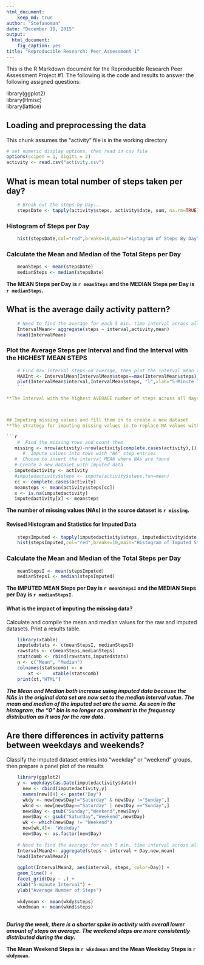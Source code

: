 ```yaml
---
html_document:
    keep_md: true
author: "Stefanoman"
date: "December 19, 2015"
output: 
  html_document: 
    fig_caption: yes
title: "Reproducible Research: Peer Assessment 1"
---
```


This is the R Markdown document for the Reproducible Research Peer Assessment Project #1.  The following is the code and results to answer the following assigned questions:

library(ggplot2)  
library(Hmisc)  
library(lattice)  

## Loading and preprocessing the data
This chunk assumes the "activity" file is in the working directory  

```r
# set numeric display options, then read in csv file
options(scipen = 1, digits = 2)
activity <- read.csv("activity.csv")
```

## What is mean total number of steps taken per day?
```r
    # Break out the steps by Day...
    stepsDate <- tapply(activity$steps, activity$date, sum, na.rm=TRUE)
```

### Histogram of Steps per Day
```r
    hist(stepsDate,col="red",breaks=10,main="Histogram of Steps By Day", xlab="Steps by Day", ylab="Frequency of Occurence")
```

### Calculate the Mean and Median of the Total Steps per Day
```r
    meanSteps <- mean(stepsDate)
    medianSteps <- median(stepsDate)
```
**The MEAN Steps per Day is `r meanSteps` and the MEDIAN Steps per Day is `r medianSteps`.**

## What is the average daily activity pattern?

```r
    # Need to find the average for each 5 min. time interval across all days
    IntervalMean<- aggregate(steps ~ interval,activity,mean)
    head(IntervalMean)
```

  
### Plot the Average Steps per Interval and find the Interval with the HIGHEST MEAN STEPS
```r
    # Find max interval steps on average, then plot the interval mean values
    MAXInt <- IntervalMean[IntervalMean$steps==max(IntervalMean$steps),]
    plot(IntervalMean$interval,IntervalMean$steps, "l",xlab="5-Minute Interval", ylab="Average Steps")
    ```

**The Interval with the highest AVERAGE number of steps across all days is INTERVAL `r MAXInt[1,1]` with an AVERAGE STEP COUNT of `r MAXInt[1,2]`.**



## Imputing missing values and fill them in to create a new dataset
**The strategy for imputing missing values is to replace NA values with the MEAN interval value**

```r
    #  Find the missing rows and count them
   missing <- nrow(activity)-nrow(activity[complete.cases(activity),])
      #  Impute values into rows with "NA" step entries
   #  Choose to insert the interval MEAN where NAs are found
   # Create a new dataset with Imputed data
   imputedactivity <- activity
   #imputedactivity$steps <- impute(activity$steps,fun=mean)
   cc <- complete.cases(activity)
   meansteps <- mean(activity$steps[cc])
   x <- is.na(imputedactivity)
   imputedactivity[x] <- meansteps
```   

**The number of missing values (NAs) in the source dataset is `r missing`.**


#### Revised Histogram and Statistics for Imputed Data
```r
    stepsImputed <- tapply(imputedactivity$steps, imputedactivity$date, sum, na.rm=TRUE)
    hist(stepsImputed,col="red",breaks=10,main="Histogram of Imputed Steps By Day", xlab="Steps by Day (Imputed)", ylab = "Frequency of Occurence")
```

### Calculate the Mean and Median of the Total Steps per Day
```r
    meanStepsI <- mean(stepsImputed)
    medianStepsI <- median(stepsImputed)
```

**The IMPUTED MEAN Steps per Day is `r meanStepsI` and the MEDIAN Steps per Day is `r medianStepsI`.**

#### What is the impact of imputing the missing data?
Calculate and compile the mean and median values for the raw and imputed datasets. Print a results table.


```r
    library(xtable)
    imputedstats <- c(meanStepsI, medianStepsI)
    rawstats <- c(meanSteps,medianSteps)
    statscomb <- rbind(rawstats,imputedstats)
    n <- c("Mean", "Median")
    colnames(statscomb) <- n
        xt <-    xtable(statscomb)
    print(xt,"HTML")
```    
***The Mean and Median both increase using imputed data because the NAs in the original data set are now set to the median interval value.  The mean and median of the imputed set are the same.  As seen in the histogram, the "0" bin is no longer as prominent in the frequency distribution as it was for the raw data.***

## Are there differences in activity patterns between weekdays and weekends?
Classify the imputed dataset entries into "weekday" or "weekend" groups, then prepare a panel plot of the results

```r
    library(ggplot2)  
    y <- weekdays(as.Date(imputedactivity$date))
      new <- cbind(imputedactivity,y)
      names(new)[4] <- paste("Day")
      wkdy <- new[new$Day!="Saturday" & new$Day !="Sunday",]
      wknd <- new[new$Day=="Saturday" | new$Day =="Sunday",]
      new$Day <- gsub("Sunday","Weekend",new$Day)
      new$Day <- gsub("Saturday","Weekend",new$Day)
      wk <- which(new$Day != "Weekend") 
      new[wk,4]<- "Weekday"
      new$Day <- as.factor(new$Day)
      
    # Need to find the average for each 5 min. time interval across all days
    IntervalMean2<- aggregate(steps ~ interval + Day,new,mean)
    head(IntervalMean2)
    
    ggplot(IntervalMean2, aes(interval, steps, color=Day)) + 
    geom_line() + 
    facet_grid(Day ~ .) +
    xlab("5-minute Interval") + 
    ylab("Average Number of Steps")
    
    wkdymean <- mean(wkdy$steps)
    wkndmean <- mean(wknd$steps)
    
```

***During the week, there is a shorter spike in activity with overall lower amount of steps on average.  The weekend steps are more consistently distributed during the day.***

**The Mean Weekend Steps is `r wkndmean` and the Mean Weekday Steps is `r wkdymean`.**


